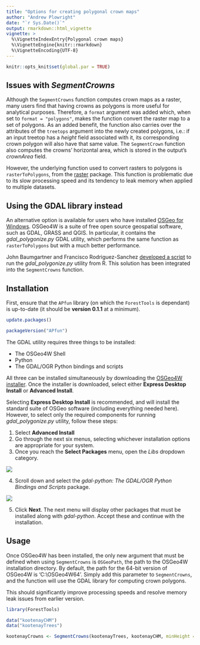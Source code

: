 ---
title: "Options for creating polygonal crown maps"
author: "Andrew Plowright"
date: "`r Sys.Date()`"
output: rmarkdown::html_vignette
vignette: >
  %\VignetteIndexEntry{Polygonal crown maps}
  %\VignetteEngine{knitr::rmarkdown}
  %\VignetteEncoding{UTF-8}
---
```{r global_options, include=FALSE, dpi =  300}
knitr::opts_knit$set(global.par = TRUE)
```

## Issues with _SegmentCrowns_

Although the `SegmentCrowns` function computes crown maps as a raster, many users find that having crowns as polygons is more useful for analytical purposes. Therefore, a `format` argument was added which, when set to `format = "polygons"`, makes the function convert the raster map to a set of polygons. As an added benefit, the function also carries over the attributes of the `treetops` argument into the newly created polygons, i.e.: if an input treetop has a _height_ field associated with it, its corresponding crown polygon will also have that same value. The `SegmentCrown` function also computes the crowns' horizontal area, which is stored in the output's _crownArea_ field.

However, the underlying function used to convert rasters to polygons is `rasterToPolygons`, from the [raster](https://cran.r-project.org/package=raster) package. This function is problematic due to its slow processing speed and its tendency to leak memory when applied to multiple datasets.

## Using the GDAL library instead

An alternative option is available for users who have installed [OSGeo for Windows](https://trac.osgeo.org/osgeo4w/). OSGeo4W is a suite of free open source geospatial software, such as GDAL, GRASS and QGIS. In particular, it contains the  _gdal\_polygonize.py_ GDAL utility, which performs the same function as `rasterToPolygons` but with a much better performance.

John Baumgartner and Francisco Rodriguez-Sanchez [developed a script](https://johnbaumgartner.wordpress.com/2012/07/26/getting-rasters-into-shape-from-r/) to run the _gdal\_polygonize.py_ utility from R. This solution has been integrated into the `SegmentCrowns` function.

## Installation

First, ensure that the `APfun` library (on which the `ForestTools` is dependant) is up-to-date (it should be **version 0.1.1** at a minimum).

```{r, eval = FALSE}
update.packages()

packageVersion("APfun")
```

The GDAL utility requires three things to be installed:

* The OSGeo4W Shell
* Python
* The GDAL/OGR Python bindings and scripts

All three can be installed simultaneously by downloading the [OSGeo4W installer](https://trac.osgeo.org/osgeo4w/). Once the installer is downloaded, select either **Express Desktop Install** or **Advanced Install**.

Selecting **Express Desktop Install** is recommended, and will install the standard suite of OSGeo software (including everything needed here). However, to select only the required components for running _gdal\_polygonize.py_ utility, follow these steps:

1. Select **Advanced Install**
2. Go through the next six menus, selecting whichever installation options are appropriate for your system.
3. Once you reach the **Select Packages** menu, open the _Libs_ dropdown category.

![](osgeo_install1.png)

4. Scroll down and select the _gdal-python: The GDAL/OGR Python Bindings and Scripts_ package.

![](osgeo_install2.png)

5. Click **Next**. The next menu will display other packages that must be installed along with _gdal-python_. Accept these and continue with the installation.

## Usage

Once OSGeo4W has been installed, the only new argument that must be defined when using `SegmentCrowns` is `OSGeoPath`, the path to the OSGeo4W installation directory. By default, the path for the 64-bit version of OSGeo4W is 'C:\\OSGeo4W64'. Simply add this parameter to `SegmentCrowns`, and the function will use the GDAL library for computing crown polygons.

This should significantly improve processing speeds and resolve memory leak issues from earlier version.

```{r, eval = FALSE}
library(ForestTools)

data("kootenayCHM")
data("kootenayTrees")

kootenayCrowns <- SegmentCrowns(kootenayTrees, kootenayCHM, minHeight = 1.5, format = "polygons", OSGeoPath = "C:\\OSGeo4W64")
```


